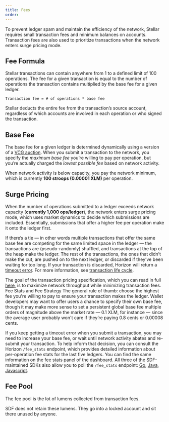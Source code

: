 ```yaml
---
title: Fees
order:
---
```



To prevent ledger spam and maintain the efficiency of the network, Stellar
requires small transaction fees and minimum balances on accounts. Transaction
fees are also used to prioritize transactions when the network enters surge
pricing mode.

## Fee Formula

Stellar transactions can contain anywhere from 1 to a defined limit of 100
operations. The fee for a given transaction is equal to the number of operations
the transaction contains multiplied by the base fee for a given ledger.

<CodeExample>

```
Transaction fee = # of operations * base fee
```

</CodeExample>

Stellar deducts the entire fee from the transaction’s source account, regardless
of which accounts are involved in each operation or who signed the transaction.

## Base Fee

The base fee for a given ledger is determined dynamically using a version of a
[VCG auction](https://en.wikipedia.org/wiki/Vickrey%E2%80%93Clarke%E2%80%93Groves_auction).
When you submit a transaction to the network, you specify the _maximum base fee_
you’re willing to pay per operation, but you’re actually charged the _lowest
possible fee_ based on network activity.

When network activity is below capacity, you pay the network minimum, which is
currently **100 stroops (0.00001 XLM)** per operation.

## Surge Pricing

When the number of operations submitted to a ledger exceeds network capacity
(**currently 1,000 ops/ledger**), the network enters surge pricing mode, which
uses market dynamics to decide which submissions are included. Essentially,
submissions that offer a higher fee per operation make it onto the ledger first.

If there’s a tie — in other words multiple transactions that offer the same base
fee are competing for the same limited space in the ledger — the transactions
are (pseudo-randomly) shuffled, and transactions at the top of the heap make the
ledger. The rest of the transactions, the ones that didn’t make the cut, are
pushed on to the next ledger, or discarded if they’ve been waiting for too long.
If your transaction is discarded, Horizon will return a
[timeout error](https://www.stellar.org/developers/horizon/reference/errors/timeout.html).
For more information, see
[transaction life cycle](./transactions.md#life-cycle).

The goal of the transaction pricing specification, which you can read in full
[here](https://github.com/stellar/stellar-protocol/blob/master/core/cap-0005.md),
is to maximize network throughput while minimizing transaction fees. Fee Stats
and Fee Strategy The general rule of thumb: choose the highest fee you're
willing to pay to ensure your transaction makes the ledger. Wallet developers
may want to offer users a chance to specify their own base fee, though it may
make more sense to set a persistent global base fee multiple orders of magnitude
above the market rate — 0.1 XLM, for instance — since the average user probably
won't care if they’re paying 0.8 cents or 0.00008 cents.

If you keep getting a timeout error when you submit a transaction, you may need
to increase your base fee, or wait until network activity abates and re-submit
your transaction. To help inform that decision, you can consult the Horizon
`/fee_stats` endpoint, which provides detailed information about per-operation
fee stats for the last five ledgers. You can find the same information on the
fee stats panel of the dashboard. All three of the SDF-maintained SDKs also
allow you to poll the `/fee_stats` endpoint:
[Go](https://godoc.org/github.com/stellar/go/clients/horizonclient#Client.FeeStats),
[Java](https://stellar.github.io/java-stellar-sdk/),
[Javascript](https://stellar.github.io/js-stellar-sdk/Server.html#feeStats).

## Fee Pool

The fee pool is the lot of lumens collected from transaction fees.

SDF does not retain these lumens. They go into a locked account and sit there
unused by anyone.

```

```

